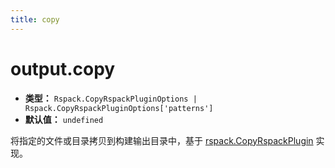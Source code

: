 ```yaml
---
title: copy
---
```


# output.copy

- **类型：** `Rspack.CopyRspackPluginOptions | Rspack.CopyRspackPluginOptions['patterns']`
- **默认值：** `undefined`

将指定的文件或目录拷贝到构建输出目录中，基于 [rspack.CopyRspackPlugin](https://rspack.dev/zh/plugins/rspack/copy-rspack-plugin) 实现。


<RsbuildConfig configName="output.copy" />
